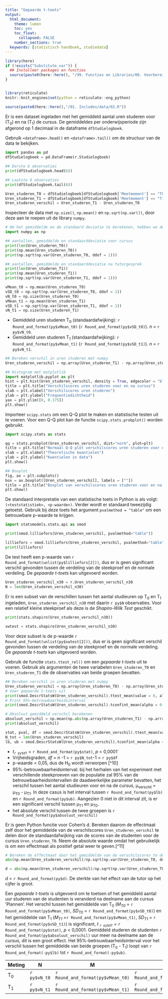 ```yaml
---
title: "Gepaarde t-toets"
output:
  html_document:
    theme: lumen
    toc: yes
    toc_float: 
      collapsed: FALSE 
    number_sections: true
  keywords: [statistisch handboek, studiedata]
---
```


<!-- ## CLOSEDBLOK: Functies.R -->
```r
library(here)
if (!exists("Substitute_var")) {
  ## Installeer packages en functies
  source(paste0(here::here(), "/99. Functies en Libraries/00. Voorbereidingen.R"), echo = FALSE)
}
```
<!-- ## /CLOSEDBLOK: Functies.R -->

<style>
`r htmltools::includeHTML(paste0(here::here(),"/01. Includes/css/Stylesheet_SHHO.css"))`
</style>

<!-- ## CLOSEDBLOK: Header.R -->
```r
```
<!-- ## /CLOSEDBLOK: Header.R -->

<!-- ## CLOSEDBLOK: Reticulate.py -->
```r
library(reticulate)
knitr::knit_engines$set(python = reticulate::eng_python)
```
<!-- ## /CLOSEDBLOK: Reticulate.py -->

<!-- ## OPENBLOK: Data-aanmaken.py -->
```r
source(paste0(here::here(),"/01. Includes/data/02.R"))
```
<!-- ## /OPENBLOK: Data-aanmaken.py -->

<!-- ## TEKSTBLOK: Dataset-inladen.py -->
Er is een dataset ingeladen met het gemiddeld aantal uren studeren voor (T~0~) en na (T~1~) de cursus. De gemiddeldes per onderwijsperiode zijn afgerond op 1 decimaal in de dataframe `dfStudielogboek`. 
<!-- ## /TEKSTBLOK: Dataset-inladen.py -->

<!-- ## TEKSTBLOK: Data-bekijken.py -->
Gebruik `<dataframe>.head()` en `<dataframe>.tail()` om de structuur van de data te bekijken.
<!-- ## /TEKSTBLOK: Data-bekijken.py -->

<!-- ## OPENBLOK: Data-bekijken.py -->
```python
import pandas as pd
dfStudielogboek = pd.DataFrame(r.Studielogboek)
```

```python
## Eerste 6 observaties
print(dfStudielogboek.head(6))
```

```python
## Laatste 6 observaties
print(dfStudielogboek.tail(6))
```
<!-- ## /OPENBLOK: Data-bekijken.py -->

<!-- ## OPENBLOK: Data-selecteren.py -->
```python
Uren_studeren_T0 = dfStudielogboek[dfStudielogboek['Meetmoment'] == "T0"]['Uren_studeren']
Uren_studeren_T1 = dfStudielogboek[dfStudielogboek['Meetmoment'] == "T1"]['Uren_studeren']
Uren_studeren_verschil = Uren_studeren_T1 - Uren_studeren_T0
```
<!-- ## /OPENBLOK: Data-selecteren.py -->

<!-- ## TEKSTBLOK: Data-inspectie.py-->
Inspecteer de data met `np.size()`, `np.mean()` en `np.sqrt(np.var())`, door deze aan te roepen uit de library `numpy`.
<!-- ## /TEKSTBLOK: Data-inspectie.py-->

<!-- ## OPENBLOK: numpy-inladen.py -->
```python
# Om het gemiddelde en de standaard deviatie te berekenen, hebben we de library 'numpy' nodig
import numpy as np
```
<!-- ## OPENBLOK: numpy-inladen.py -->

<!-- ## OPENBLOK: Data-beschrijven-1.py -->
```python
## aantallen, gemiddelde en standaarddeviatie voor cursus
print(len(Uren_studeren_T0))
print(np.mean(Uren_studeren_T0))
print(np.sqrt(np.var(Uren_studeren_T0, ddof = 1)))
```
<!-- ## /OPENBLOK: Data-beschrijven-1.py -->

<!-- ## OPENBLOK: Data-beschrijven-2.py -->
```python
## aantallen, gemiddelde en standaarddeviatie na tutorgesprek
print(len(Uren_studeren_T1))
print(np.mean(Uren_studeren_T1))
print(np.sqrt(np.var(Uren_studeren_T1, ddof = 1)))
```
<!-- ## /OPENBLOK: Data-beschrijven-2.py -->

<!-- ## CLOSEDBLOK: Data-beschrijven.py -->
```python
vMean_t0 = np.mean(Uren_studeren_T0)
vSD_t0 = np.sqrt(np.var(Uren_studeren_T0, ddof = 1))
vN_t0 = np.size(Uren_studeren_T0)
vMean_t1 = np.mean(Uren_studeren_T1)
vSD_t1 = np.sqrt(np.var(Uren_studeren_T1, ddof = 1))
vN_t1 = np.size(Uren_studeren_T1)
```
<!-- ## /CLOSEDBLOK: Data-beschrijven.py -->

<!-- ## TEKSTBLOK: Data-beschrijven.py -->
* Gemiddeld uren studeren T~0~ (standaardafwijking): `r Round_and_format(py$vMean_t0)` (`r Round_and_format(py$vSD_t0)`). *n* = `r py$vN_t0`.
* Gemiddeld uren studeren T~1~ (standaardafwijking): `r Round_and_format(py$vMean_t1)` (`r Round_and_format(py$vSD_t1)`). *n* = `r py$vN_t1`.

<!-- ## /TEKSTBLOK: Data-beschrijven.py -->


<!-- ## OPENBLOK: Histogram.py -->
```python
## Bereken verschil in uren studeren met numpy
Uren_studeren_verschil = np.array(Uren_studeren_T1) - np.array(Uren_studeren_T0)

## Histogram met matplotlib
import matplotlib.pyplot as plt
hist = plt.hist(Uren_studeren_verschil, density = True, edgecolor = "black", bins = 12)
title = plt.title("Verschilscores uren studeren voor en na cursus")
xlab = plt.xlabel("Verschilscores uren studeren")
ylab = plt.ylabel("Frequentiedichtheid")
yax = plt.ylim([0, 0.175])
plt.show()
```
<!-- ## /OPENBLOK: Histogram.py -->

<!-- ## TEKSTBLOK: QQplot.py -->
Importeer `scipy.stats` om een Q-Q plot te maken en statistische testen uit te voeren. Voor een Q-Q plot kan de functie `scipy.stats.probplot()` worden gebruikt.
<!-- ## /TEKSTBLOK: QQplot.py -->

<!-- ## OPENBLOK: QQplot-inladen.py -->
```python
import scipy.stats as stats
```
<!-- ## /OPENBLOK: QQplot-inladen.py -->

<!-- ## OPENBLOK: QQplot-1.py -->
```python
qq = stats.probplot(Uren_studeren_verschil, dist="norm", plot=plt)
title = plt.title("Normaal Q-Q plot verschilscores uren studeren voor en na cursus")
xlab = plt.xlabel("Theoretische kwantielen")
ylab = plt.ylabel("Kwantielen in data")
plt.show()
```
<!-- ## /OPENBLOK: QQplot-1.py -->

<!-- ## OPENBLOK: Boxplot.py -->
``` python
## Boxplot
fig, ax = plt.subplots()
box = ax.boxplot([Uren_studeren_verschil], labels = [""])
title = plt.title("Boxplot van verschilscores uren studeren voor en na cursus")
plt.show()
```
<!-- ## /OPENBLOK: Boxplot.py -->

<!-- ## TEKSTBLOK: Lilliefors-test1.py -->
De standaard interpretatie van een statistische toets in Python is als volgt: `(<teststatistiek>, <p-waarde>)`. Verder wordt er standaard tweezijdig getoetst. Gebruik bij deze toets het argument `pvalmethod = "table"` om een betrouwbare p-waarde te krijgen.
<!-- ## /TEKSTBLOK: Lilliefors-test1.py -->

<!-- ## OPENBLOK: Library-nortest.py -->
```python
import statsmodels.stats.api as smod
```
<!-- ## /OPENBLOK: Library-nortest.py -->

<!-- ## OPENBLOK: Lilliefors-test-1.py -->
``` python
print(smod.lilliefors(Uren_studeren_verschil, pvalmethod="table"))
```
``` python
lilliefors = smod.lilliefors(Uren_studeren_verschil, pvalmethod="table")
print(lilliefors)
```
<!-- ## /OPENBLOK: Lilliefors-test-1.py -->

<!-- ## TEKSTBLOK: Lilliefors-test-2.py -->
De test heeft een p-waarde van `r Round_and_format(unlist(py$lilliefors[2]))`, dus er is geen significant verschil gevonden tussen de verdeling van de steekproef en de normale verdeling. De *gepaarde t-toets* kan uitgevoerd worden. 
<!-- ## /TEKSTBLOK: Lilliefors-test-2.py -->

<!-- ## CLOSEDBLOK: data inladen-2.py -->
```python
Uren_studeren_verschil_n30 = r.Uren_studeren_verschil_n30
N = len(Uren_studeren_verschil_n30)
```
<!-- ## /CLOSEDBLOK: data inladen-2.py -->

<!-- ## TEKSTBLOK: Shapiro-Wilk-test.py -->
Er is een subset van de verschillen tussen het aantal studieuren op T~0~ en T~1~ ingeladen, `Uren_studeren_verschil_n30` met daarin `r py$N` observaties. Voor een relatief kleine steekproef als deze is de *Shapiro-Wilk Test* geschikt.
<!-- ## /TEKSTBLOK: Shapiro-Wilk-test.py -->

<!-- ## OPENBLOK: Shapiro-Wilk-test-1.py -->
``` python
print(stats.shapiro(Uren_studeren_verschil_n30))
```
``` python
swtest = stats.shapiro(Uren_studeren_verschil_n30)
```
<!-- ## /OPENBLOK: Shapiro-Wilk-test-1.py -->

<!-- ## TEKSTBLOK: Shapiro-Wilk-test-2.py -->
Voor deze subset is de p-waarde `r Round_and_format(unlist(py$swtest[2]))`, dus er is geen significant verschil gevonden tussen de verdeling van de steekproef en de normale verdeling. De *gepaarde t-toets* kan uitgevoerd worden.  
<!-- ## /TEKSTBLOK: Shapiro-Wilk-test-2.py -->

<!-- ## TEKSTBLOK: T-test.py -->
Gebruik de functie `stats.ttest_rel()` om een *gepaarde t-toets* uit te voeren. Gebruik als argumenten de twee variabelen `Uren_studeren_T0` en `Uren_studeren_T1` die de observaties van beide groepen bevatten.
<!-- ## /TEKSTBLOK: T-test.py -->

<!-- ## OPENBLOK: T-toets.py -->
```python
## Bereken verschil in uren studeren met numpy
Uren_studeren_verschil = np.array(Uren_studeren_T0) - np.array(Uren_studeren_T1)
# Voer gepaarde t-toets uit
print(smod.DescrStatsW(Uren_studeren_verschil).ttest_mean(value = 0, alternative = 'two-sided'))
# Print 95%-betrouwbaarheidsinterval
print(smod.DescrStatsW(Uren_studeren_verschil).tconfint_mean(alpha = 0.05, alternative = 'two-sided'))

```
```python
# Absoluut gemiddeld verschil berekenen
absoluut_verschil = np.mean(np.abs(np.array(Uren_studeren_T1) - np.array(Uren_studeren_T0)))
print(absoluut_verschil)
```
<!-- ## /OPENBLOK: T-toets.py -->

<!-- ## CLOSEDBLOK: T-test.py -->
```python
stat, pval, df = smod.DescrStatsW(Uren_studeren_verschil).ttest_mean(value = 0, alternative = 'two-sided')
N_tot = len(Uren_studeren_verschil)
lb, ub = smod.DescrStatsW(Uren_studeren_verschil).tconfint_mean(alpha = 0.05, alternative = 'two-sided')
```
<!-- ## /CLOSEDBLOK: T-test.py -->

<!-- ## TEKSTBLOK: T-test2.py -->
* *t*~`r py$df`~ = `r Round_and_format(py$stat)`, *p* < 0,0001`
* Vrijheidsgraden, *df* = *n* -1 = `r py$N_tot`-1 = `r py$df`  
* p-waarde < 0,05, dus de H~0~ wordt verworpen [^10]
* 95%-betrouwbaarheidsinterval: bij het herhalen van het experiment met verschillende steekproeven van de populatie zal 95% van de betrouwbaarheidsintervallen de daadwerkelijke parameter bevatten, het verschil tussen het aantal studieuren voor en na de cursus,  µ~verschil~ = µ~T0~ - µ~T1~. In deze casus is het interval tussen `r Round_and_format(py$lb)` en `r Round_and_format(py$ub)`. Aangezien 0 niet in dit interval zit, is er een significant verschil tussen µ~T1~ en µ~T0~.
* het absolute verschil tussen de twee groepen is `r Round_and_format(py$absoluut_verschil)` 
<!-- ## TEKSTBLOK: T-test2.py -->

<!-- ## TEKSTBLOK: Cohen-d.py -->
Er is geen Python functie voor Cohen's d. Bereken daarom de effectmaat zelf door het gemiddelde van de verschilscores `Uren_studeren_verschil` te delen door de standaardafwijking van de scores van de studenten voor de cursus `Uren_studeren_T0`. Neem de absolute waarde omdat het gebruikelijk is om een effectmaat als positief getal weer te geven.[^11]
<!-- ## /TEKSTBLOK: Cohen-d.py  -->

<!-- ## OPENBLOK: Cohens-d-test.py -->
```python
# Bereken de effectmaat door het gemiddelde van de verschilscores te delen door de standaardafwijking van de scores van de studenten voor de cursus
abs(np.mean(Uren_studeren_verschil)/np.sqrt(np.var(Uren_studeren_T0, ddof = 1)))

```
<!-- ## OPENBLOK: Cohens-d-test.py -->

<!-- ## CLOSEDBLOK: Cohens-d-test.py -->
```python
d = abs(np.mean(Uren_studeren_verschil)/np.sqrt(np.var(Uren_studeren_T0, ddof = 1)))
```
<!-- ## /CLOSEDBLOK: Cohens-d-test.py -->

<!-- ## TEKSTBLOK: Cohens-d-test.py -->
*d* = `r Round_and_format(py$d)`. De sterkte van het effect van de tutor op het cijfer is groot.
<!-- ## /TEKSTBLOK: Cohens-d-test.py -->

<!-- ## TEKSTBLOK: Rapportage.py -->
Een *gepaarde t-toets* is uitgevoerd om te toetsen of het gemiddeld aantal uur studeren van de studenten is veranderd na deelname aan de cursus 'Plannen'. Het verschil tussen het gemiddelde van T~0~ (*M~T0~* = `r Round_and_format(py$vMean_t0)`, *SD~T0~* = `r Round_and_format(py$vSD_t0)`) en het gemiddelde van T~1~ (*M~T1~* =`r Round_and_format(py$vMean_t1)`, *SD~T1~* = `r Round_and_format(py$vSD_t1)`) is significant, *t* ~`r py$df`~ = `r Round_and_format(py$stat)`, *p* < 0,0001. Gemiddeld studeren de studenten `r Round_and_format(py$absoluut_verschil)` uur meer na deelname aan de cursus, dit is een groot effect. Het 95%-betrouwbaarheidsinterval voor het verschil tussen het gemiddelde van beide groepen (T~0~ - T~1~) loopt van `r Round_and_format(-py$lb)` tot `r Round_and_format(-py$ub)`.


| Meting     | N         | M            | SD         |
| --------   | --------- | ------------ | ---------- |
| T~0~       | `r py$vN_t0` | `r Round_and_format(py$vMean_t0)` | `r Round_and_format(py$vSD_t0)` |
| T~1~       | `r py$vN_t1` | `r Round_and_format(py$vMean_t1)` | `r Round_and_format(py$vSD_t1)` |
<!-- ## /TEKSTBLOK: Rapportage.py -->

<!-- ## TEKSTBLOK: Extra-Bron.py -->
[^13]: Field, A. (2013). *Discovering statistics using IBM SPSS statistics*. Sage.
<!-- ## /TEKSTBLOK: Extra-Bron.py -->
